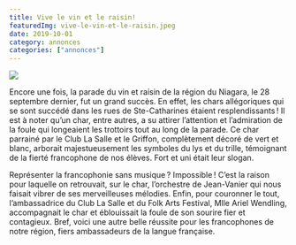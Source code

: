 ```yaml
---
title: Vive le vin et le raisin!
featuredImg: vive-le-vin-et-le-raisin.jpeg
date: 2019-10-01
category: annonces
categories: ["annonces"]
---
```


![](vive-le-vin-et-le-raisin.jpeg)

Encore une fois, la parade du vin et raisin de la région du Niagara, le 28 septembre dernier, fut un grand succès. En effet, les chars allégoriques qui se sont succédé dans les rues de Ste-Catharines étaient resplendissants ! Il est à noter qu’un char, entre autres, a su attirer l’attention et l’admiration de la foule qui longeaient les trottoirs tout au long de la parade. Ce char parrainé par le Club La Salle et le Griffon, complètement décoré de vert et blanc, arborait majestueusement les symboles du lys et du trille, témoignant de la fierté francophone de nos élèves. Fort et uni était leur slogan.

Représenter la francophonie sans musique ? Impossible ! C’est la raison pour laquelle on retrouvait, sur le char, l’orchestre de Jean-Vanier qui nous faisait vibrer de ses merveilleuses mélodies. Enfin, pour couronner le tout, l’ambassadrice du Club La Salle et du Folk Arts Festival, Mlle Ariel Wendling, accompagnait le char et éblouissait la foule de son sourire fier et contagieux. Bref, voici une autre belle réussite pour les francophones de notre région, fiers ambassadeurs de la langue française.